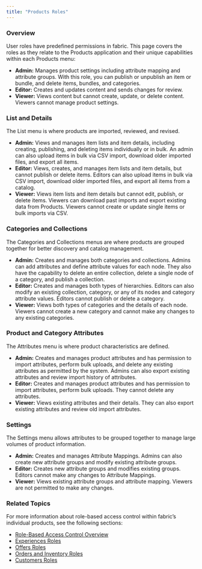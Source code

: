 ```yaml
---
title: "Products Roles"
---
```


### Overview

User roles have predefined permissions in fabric. This page covers the roles as they relate to the Products application and their unique capabilities within each Products menu:

* **Admin:** Manages product settings including attribute mapping and attribute groups. With this role, you can publish or unpublish an item or bundle, and delete items, bundles, and categories.
* **Editor:** Creates and updates content and sends changes for review.
* **Viewer:** Views content but cannot create, update, or delete content. Viewers cannot manage product settings.

### List and Details

The List menu is where products are imported, reviewed, and revised. 

* **Admin:** Views and manages item lists and item details, including creating, publishing, and deleting items individually or in bulk. An admin can also upload items in bulk via CSV import, download older imported files, and export all items.
* **Editor:** Views, creates, and manages item lists and item details, but cannot publish or delete items. Editors can also upload items in bulk via CSV import, download older imported files, and export all items from a catalog.
* **Viewer:** Views item lists and item details but cannot edit, publish, or delete items. Viewers can download past imports and export existing data from Products. Viewers cannot create or update single items or bulk imports via CSV.

### Categories and Collections

The Categories and Collections menus are where products are grouped together for better discovery and catalog management.

* **Admin:** Creates and manages both categories and collections. Admins can add attributes and define attribute values for each node. They also have the capability to delete an entire collection, delete a single node of a category, and publish a collection.
* **Editor:** Creates and manages both types of hierarchies. Editors can also modify an existing collection, category, or any of its nodes and category attribute values. Editors cannot publish or delete a category.
* **Viewer:** Views both types of categories and the details of each node. Viewers cannot create a new category and cannot make any changes to any existing categories.

### Product and Category Attributes

The Attributes menu is where product characteristics are defined.

* **Admin:** Creates and manages product attributes and has permission to import attributes, perform bulk uploads, and delete any existing attributes as permitted by the system. Admins can also export existing attributes and review import history of attributes.
* **Editor:** Creates and manages product attributes and has permission to import attributes, perform bulk uploads. They cannot delete any attributes.
* **Viewer:** Views existing attributes and their details. They can also export existing attributes and review old import attributes.

### Settings

The Settings menu allows attributes to be grouped together to manage large volumes of product information. 

* **Admin:** Creates and manages Attribute Mappings. Admins can also create new attribute groups and modify existing attribute groups.
* **Editor:** Creates new attribute groups and modifies existing groups. Editors cannot make any changes to Attribute Mappings.
* **Viewer:** Views existing attribute groups and attribute mapping. Viewers are not permitted to make any changes.

### Related Topics

For more information about role-based access control within fabric’s individual products, see the following sections:

* [Role-Based Access Control Overview](/docs/role-based-access-control)
* [Experiences Roles](/docs/role-based-access-control-experiences-roles)
* [Offers Roles](/docs/role-based-access-control-offers-roles)
* [Orders and Inventory Roles](/docs/role-based-access-control-orders-roles)
* [Customers Roles](/docs/role-based-access-control-customers-roles)